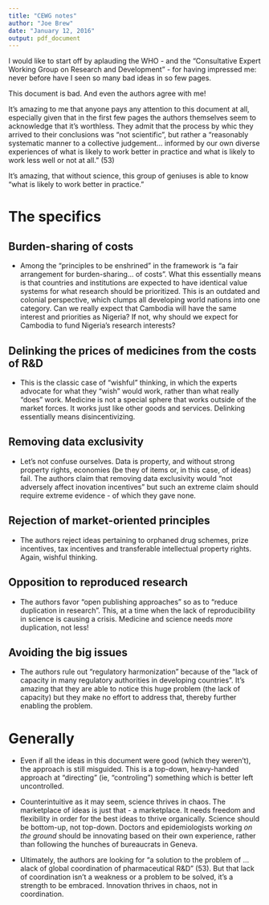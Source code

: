 ```yaml
---
title: "CEWG notes"
author: "Joe Brew"
date: "January 12, 2016"
output: pdf_document
---
```


I would like to start off by aplauding the WHO - and the "Consultative Expert Working Group on Research and Development" - for having impressed me: never before have I seen so many bad ideas in so few pages.

This document is bad.  And even the authors agree with me!

It's amazing to me that anyone pays any attention to this document at all, especially given that in the first few pages the authors themselves seem to acknowledge that it's worthless.  They admit that the process by whic they arrived to their conclusions was "not scientific", but rather a "reasonably systematic manner to a collective judgement... informed by our own diverse experiences of what is likely to work better in practice and what is likely to work less well or not at all." (53) 

It's amazing, that without science, this group of geniuses is able to know "what is likely to work better in practice."

# The specifics  


## Burden-sharing of costs  
- Among the "principles to be enshrined" in the framework is "a fair arrangement for burden-sharing... of costs". What this essentially means is that countries and institutions are expected to have identical value systems for what research should be prioritized.  This is an outdated and colonial perspective, which clumps all developing world nations into one category.  Can we really expect that Cambodia will have the same interest and priorities as Nigeria?  If not, why should we expect for Cambodia to fund Nigeria's research interests?  

## Delinking the prices of medicines from the costs of R&D  
- This is the classic case of "wishful" thinking, in which the experts advocate for what they "wish" would work, rather than what really "does" work. Medicine is not a special sphere that works outside of the market forces.  It works just like other goods and services.  Delinking essentially means disincentivizing.  

## Removing data exclusivity  
- Let's not confuse ourselves.  Data is property, and without strong property rights, economies (be they of items or, in this case, of ideas) fail.  The authors claim that removing data exclusivity would "not adversely affect inovation incentives" but such an extreme claim should require extreme evidence - of which they gave none.

## Rejection of market-oriented principles  
- The authors reject ideas pertaining to orphaned drug schemes, prize incentives, tax incentives and transferable intellectual property rights.  Again, wishful thinking.  

## Opposition to reproduced research  
- The authors favor "open publishing approaches" so as to "reduce duplication in research".  This, at a time when the lack of reproducibility in science is causing a crisis.  Medicine and science needs _more_ duplication, not less!  

## Avoiding the big issues  
- The authors rule out "regulatory harmonization" because of the "lack of capacity in many regulatory authorities in developing countries".  It's amazing that they are able to notice this huge problem (the lack of capacity) but they make no effort to address that, thereby further enabling the problem.  

# Generally  

- Even if all the ideas in this document were good (which they weren't), the approach is still misguided.  This is a top-down, heavy-handed approach at "directing" (ie, "controling") something which is better left uncontrolled.  

- Counterintuitive as it may seem, science thrives in chaos.  The marketplace of ideas is just that - a marketplace.  It needs freedom and flexibility in order for the best ideas to thrive organically.  Science should be bottom-up, not top-down. Doctors and epidemiologists working _on the ground_ should be innovating based on their own experience, rather than following the hunches of bureaucrats in Geneva.  

- Ultimately, the authors are looking for "a solution to the problem of ... alack of global coordination of pharmaceutical R&D" (53).  But that lack of coordination isn't a weakness or a problem to be solved, it's a strength to be embraced.  Innovation thrives in chaos, not in coordination.  
